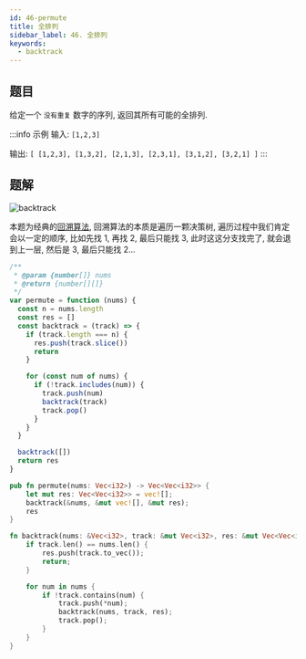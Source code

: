 ```yaml
---
id: 46-permute
title: 全排列
sidebar_label: 46. 全排列
keywords:
  - backtrack
---
```


## 题目

给定一个 `没有重复` 数字的序列, 返回其所有可能的全排列.

:::info 示例
输入: `[1,2,3]`

输出:
`[ [1,2,3], [1,3,2], [2,1,3], [2,3,1], [3,1,2], [3,2,1] ]`
:::

## 题解

![backtrack](../../static/img/backtrack.jpg)

本题为经典的[回溯算法](/algorithm-design/backtrack), 回溯算法的本质是遍历一颗决策树, 遍历过程中我们肯定会以一定的顺序, 比如先找 1, 再找 2, 最后只能找 3, 此时这这分支找完了, 就会退到上一层, 然后是 3, 最后只能找 2...


<Tabs>
  <TabItem value="JavaScript" label="JavaScript" default>

```js
/**
 * @param {number[]} nums
 * @return {number[][]}
 */
var permute = function (nums) {
  const n = nums.length
  const res = []
  const backtrack = (track) => {
    if (track.length === n) {
      res.push(track.slice())
      return
    }

    for (const num of nums) {
      if (!track.includes(num)) {
        track.push(num)
        backtrack(track)
        track.pop()
      }
    }
  }

  backtrack([])
  return res
}
```
</TabItem>
<TabItem value="Rust" label="Rust">

```rust
pub fn permute(nums: Vec<i32>) -> Vec<Vec<i32>> {
    let mut res: Vec<Vec<i32>> = vec![];
    backtrack(&nums, &mut vec![], &mut res);
    res
}

fn backtrack(nums: &Vec<i32>, track: &mut Vec<i32>, res: &mut Vec<Vec<i32>>) {
    if track.len() == nums.len() {
        res.push(track.to_vec());
        return;
    }

    for num in nums {
        if !track.contains(num) {
            track.push(*num);
            backtrack(nums, track, res);
            track.pop();
        }
    }
}
```

</TabItem>
</Tabs>
